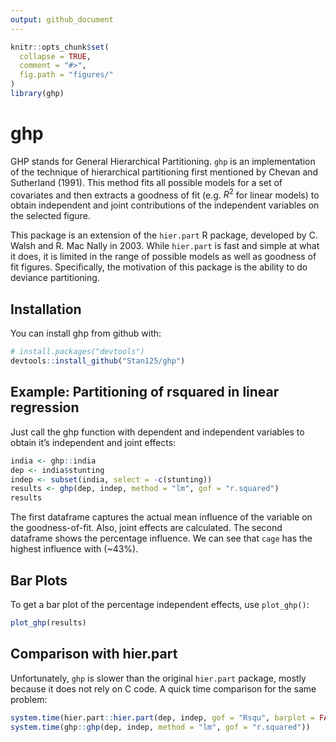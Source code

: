 ```yaml
---
output: github_document
---
```


<!-- README.md is generated from README.Rmd. Please edit that file -->

```r
knitr::opts_chunk$set(
  collapse = TRUE,
  comment = "#>",
  fig.path = "figures/"
)
library(ghp)
```

# ghp

GHP stands for General Hierarchical Partitioning. `ghp` is an implementation of the technique of hierarchical partitioning first mentioned by Chevan and Sutherland (1991). This method fits all possible models for a set of covariates and then extracts a goodness of fit (e.g. $R^2$ for linear models) to obtain independent and joint contributions of the independent variables on the selected figure.

This package is an extension of the `hier.part` R package, developed by C. Walsh and R. Mac Nally in 2003. While `hier.part` is fast and simple at what it does, it is limited in the range of possible models as well as goodness of fit figures. Specifically, the motivation of this package is the ability to do deviance partitioning.

## Installation

You can install ghp from github with:

```r
# install.packages("devtools")
devtools::install_github("Stan125/ghp")
```

## Example: Partitioning of rsquared in linear regression
Just call the ghp function with dependent and independent variables to obtain it's independent and joint effects:

```r
india <- ghp::india
dep <- india$stunting
indep <- subset(india, select = -c(stunting))
results <- ghp(dep, indep, method = "lm", gof = "r.squared")
results
```

The first dataframe captures the actual mean influence of the variable on the goodness-of-fit. Also, joint effects are calculated. The second dataframe shows the percentage influence. We can see that `cage` has the highest influence with (~43%).

## Bar Plots
To get a bar plot of the percentage independent effects, use `plot_ghp()`:
```r
plot_ghp(results)
```

## Comparison with hier.part
Unfortunately, `ghp` is slower than the original `hier.part` package, mostly because it does not rely on C code. A quick time comparison for the same problem:
```r
system.time(hier.part::hier.part(dep, indep, gof = "Rsqu", barplot = FALSE))
system.time(ghp::ghp(dep, indep, method = "lm", gof = "r.squared"))
```
